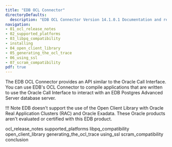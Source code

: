 ```yaml
---
title: "EDB OCL Connector"
directoryDefaults:
  description: "EDB OCL Connector Version 14.1.0.1 Documentation and release notes."
navigation:
- 01_ocl_release_notes
- 02_supported_platforms
- 03_libpq_compatibility
- installing
- 04_open_client_library
- 05_generating_the_ocl_trace
- 06_using_ssl
- 07_scram_compatibility
pdf: true
---
```


The EDB OCL Connector provides an API similar to the Oracle Call Interface. You can use EDB's OCL Connector to compile applications that are written to use the Oracle Call Interface to interact with an EDB Postgres Advanced Server database server.

!!! Note
    EDB doesn't support the use of the Open Client Library with Oracle Real Application Clusters (RAC) and Oracle Exadata. These Oracle products aren't evaluated or certified with this EDB product.

<div class="toctree" maxdepth="3">

ocl_release_notes supported_platforms libpq_compatibility open_client_library generating_the_ocl_trace using_ssl scram_compatibility conclusion

</div>
